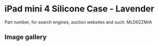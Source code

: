 
# iPad mini 4 Silicone Case - Lavender

Part number, for search engines, auction websites and such: MLD62ZM/A

## Image gallery

<div style={{ width: '100%', maxWidth: '768px' }}>
<GalleryComponent
    images={[
      {
        original: "/everysource/MLD62.webp",
        thumbnail: "/everypreview/MLD62.webp",
      },
      {
        original: "/everysource/MLD62_AV1_GOLD.webp",
        thumbnail: "/everypreview/MLD62_AV1_GOLD.webp",
      },
      {
        original: "/everysource/MLD62_AV1_SILVER.webp",
        thumbnail: "/everypreview/MLD62_AV1_SILVER.webp",
      },
      {
        original: "/everysource/MLD62_AV1_SPACE_GRAY.webp",
        thumbnail: "/everypreview/MLD62_AV1_SPACE_GRAY.webp",
      },
      {
        original: "/everysource/MLD62_AV2.webp",
        thumbnail: "/everypreview/MLD62_AV2.webp",
      },
      {
        original: "/everysource/MLD62_AV3.webp",
        thumbnail: "/everypreview/MLD62_AV3.webp",
      },
      {
        original: "/everysource/MLD62_AV4.webp",
        thumbnail: "/everypreview/MLD62_AV4.webp",
      }
    ]}
  />
</div>